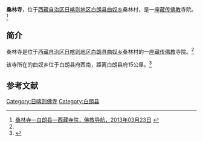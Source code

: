 {{Infobox Tibetan Buddhist monastery
|name =桑林寺
|image =
|image size = 250px
|alt = 
|caption = 
|t=
|w=
|to = 
|ipa={{IPA|}}
|z=
|thdl=
|e=
|tc=桑林寺
|s=桑林寺
|p=
|m=
|k=
|pushpin_map = 
|latd =  | latm =  | lats =  | latNS = 
|longd=  | longm= | longs =| longEW = 
|iso_region = 
|map_caption = 
|mapsize = 
|location_country = 中国
|location = {{CHN}}[[西藏自治区|西藏自治区]][[日喀则地区|日喀则地区]][[白朗县|白朗县]]
|coordinates_display =
|founded_by =
|date_founded =
|date_renovated =
|sect =
|mather =
|children =
|dedicated_to = 
|tulku =
|head_lama = 
|head_mgh =
|no._of_monks = 
|architecture = 
|festivals =
|footnotes = 
}}

'''桑林寺'''，位于[[西藏自治区|西藏自治区]][[日喀则地区|日喀则地区]][[白朗县|白朗县]][[曲奴乡|曲奴乡]]桑林村，是一座[[藏传佛教|藏传佛教]]寺院。<ref name=fjdh>[http://www.fjdh.com/ffzt/fjhy/ahsy2013/03/140032217796.html 桑林寺—白朗县—西藏寺院，佛教导航，2013年03月23日] {{Wayback|url=http://www.fjdh.com/ffzt/fjhy/ahsy2013/03/140032217796.html |date=20130927162448 }}</ref>

==简介==
桑林寺是位于[[西藏自治区|西藏自治区]][[日喀则地区|日喀则地区]][[白朗县|白朗县]][[曲奴乡|曲奴乡]]桑林村的一座[[藏传佛教|藏传佛教]]寺院。<ref name=fjdh/>

该寺所在的曲奴乡位于白朗县府西南，距离白朗县府15公里。<ref>{{Cite web |url=http://www.tcmap.com.cn/Tibet/bailangxian_qunuxiang.html |title=西藏日喀则白朗县曲奴乡，博雅地名网，于2013-09-24查阅 |accessdate=2013-09-23 |archive-date=2013-09-26 |archive-url=https://web.archive.org/web/20130926214834/http://www.tcmap.com.cn/Tibet/bailangxian_qunuxiang.html |dead-url=no }}</ref>

==参考文献==
{{reflist}}

{{日喀则地标}}
[[Category:日喀则佛寺|Category:日喀则佛寺]]
[[Category:白朗县|Category:白朗县]]